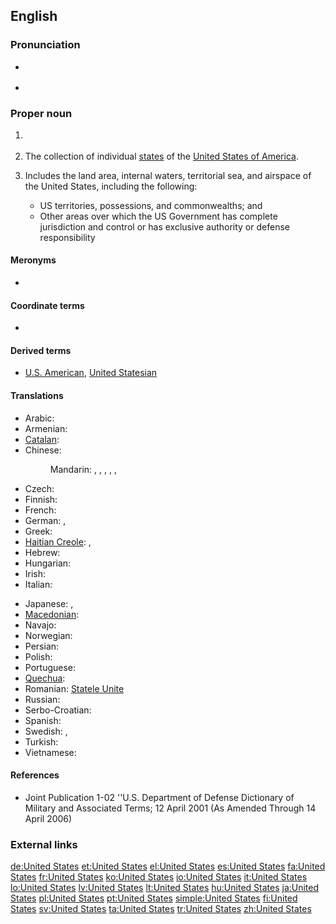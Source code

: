 ==English==

===Pronunciation===
* {{a|UK|US}} {{IPA|/juːˌnaɪ.tɪd ˈsteɪts/|/jʊˌnaɪ.tɪd ˈsteɪts/}}
* {{audio|en-us-United States.ogg|Audio (US)}}

===Proper noun===
{{en-proper noun|head=the [[united|United]] [[states|States]]}}

# {{context|singular}} {{form of|shortened form|the [[United States of America]]}}
# {{context|plural}} The collection of individual [[state]]s of the [[United States of America]].
# {{military}} Includes the land area, internal waters, territorial sea, and airspace of the United States, including the following:
#* US territories, possessions, and commonwealths; and
#* Other areas over which the US Government has complete jurisdiction and control or has exclusive authority or defense responsibility

====Meronyms====
* {{list|en|states of the United States}}

====Coordinate terms====
* {{list|en|countries of North America}}

====Derived terms====
* [[U.S. American]], [[United Statesian]]

====Translations====
{{trans-top|The United States}}
* Arabic: {{t-|ar|الولايات المتحدة|f|p|tr=Al-Wilāyāt al-Muttaḥidah}}
* Armenian: {{t-|hy|Միացյալ Նահանգներ|tr=Miac’yal Nahangner}}
* [[Catalan]]: {{t+|ca|Estats Units|m|p}}
* Chinese:
*: Mandarin: {{t|zh|美利堅合眾國|sc=Hani}}, {{t|zh|美利坚合众国|tr=Měilìjiān Hézhòngguó|sc=Hani}}, {{t|zh|合眾國|sc=Hani}}, {{t|zh|合众国|tr=Hézhòngguó|sc=Hani}}, {{t|zh|美國|sc=Hani}}, {{t|zh|美国|tr=Měiguó|sc=Hani}}
* Czech: {{t-|cs|Spojené státy|m|p}}
* Finnish: {{t+|fi|Yhdysvallat|p}}
* French: {{t+|fr|États-Unis}} {{m|p}}
* German: {{t+|de|USA|f}}, {{t+|de|Vereinigte Staaten|p}}
* Greek: {{t+|el|Ηνωμένες Πολιτείες|f|p|tr=Inoménes Politeíes}}
* [[Haitian Creole]]: {{tø|ht|Etazini}}, {{qualifier|to/in the US}} {{tø|ht|Ozetazini}}
* Hebrew: {{t+|he|ארצות הברית|f|p|tr=Artzot HaBrit}}
* Hungarian: {{t+|hu|Egyesült Államok}}
* Irish: {{t-|ga|Stáit Aontaithe|m|p}}
* Italian: {{t+|it|Stati Uniti|m|p}}
{{trans-mid}}
* Japanese: {{t-|ja|合衆国|tr=Gasshūkoku}}, {{t+|ja|アメリカ合衆国|tr=Amerika Gasshūkoku}}
* [[Macedonian]]: {{t-|mk|Соединети Држави|f|p|tr=Soedíneti D'ržavi}}
* Navajo: {{tø|nv|Wááshindoon bikéyah ałhidadiidzooígíí}}
* Norwegian: {{t-|no|De Forente Stater|m|p}}
* Persian: {{t-|fa|ایالات متحده|sc=fa-Arab}}
* Polish: {{t+|pl|Stany Zjednoczone|m|p}}
* Portuguese: {{t+|pt|Estados Unidos|m|p}}
* [[Quechua]]: {{t-|qu|Hukllachasqa Amirika Suyukuna|xs=Quechua}}
* Romanian: [[Statele Unite]] {{f|p}}
* Russian: {{t-|ru|Соединённые Штаты|tr=Sojedinjónnyje Štáty}} {{m|p}}
* Serbo-Croatian: {{t-|sh|Sjedinjene Američke Države|p|xs=Serbo-Croatian}}
* Spanish: {{t+|es|Estados Unidos|m|p}}
* Swedish: {{t+|sv|USA}}, {{t+|sv|Förenta Staterna|n}}
* Turkish: {{t-|tr|Birleşik Devletler}}
* Vietnamese: {{t+|vi|Hoa Kỳ|xs=Vietnamese}}
{{trans-bottom}}

====References====
* Joint Publication 1-02 ''U.S. Department of Defense Dictionary of Military and Associated Terms; 12 April 2001 (As Amended Through 14 April 2006)

===External links===
{{projectlinks
|pedia
|commons
|news
|quotes
}}

[[de:United States]]
[[et:United States]]
[[el:United States]]
[[es:United States]]
[[fa:United States]]
[[fr:United States]]
[[ko:United States]]
[[io:United States]]
[[it:United States]]
[[lo:United States]]
[[lv:United States]]
[[lt:United States]]
[[hu:United States]]
[[ja:United States]]
[[pl:United States]]
[[pt:United States]]
[[simple:United States]]
[[fi:United States]]
[[sv:United States]]
[[ta:United States]]
[[tr:United States]]
[[zh:United States]]